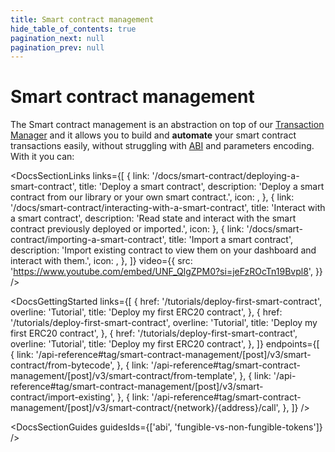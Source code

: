 ```yaml
---
title: Smart contract management
hide_table_of_contents: true
pagination_next: null
pagination_prev: null
---
```



# Smart contract management

The Smart contract management is an abstraction on top of our [Transaction Manager](/docs/transactions/transaction-management) and it allows you to build and **automate** your smart contract transactions easily, without struggling with [ABI](/guides/ABI) and parameters encoding. With it you can:

<DocsSectionLinks
    links={[
        {
            link: '/docs/smart-contract/deploying-a-smart-contract',
            title: 'Deploy a smart contract',
            description: 'Deploy a smart contract from our library or your own smart contract.',
            icon: <RocketLaunchOutlined />,
        },
        {
            link: '/docs/smart-contract/interacting-with-a-smart-contract',
            title: 'Interact with a smart contract',
            description: 'Read state and interact with the smart contract previously deployed or imported.',
            icon: <UploadOutlined />
        },
        {
            link: '/docs/smart-contract/importing-a-smart-contract',
            title: 'Import a smart contract',
            description: 'Import existing contract to view them on your dashboard and interact with them.',
            icon: <CompareArrowsOutlined />,
        },
    ]}
    video={{
        src: 'https://www.youtube.com/embed/UNF_QlgZPM0?si=jeFzROcTn19Bvpl8',
    }}
/>

<DocsGettingStarted
    links={[
        {
            href: '/tutorials/deploy-first-smart-contract',
            overline: 'Tutorial',
            title: 'Deploy my first ERC20 contract',
        },
        {
            href: '/tutorials/deploy-first-smart-contract',
            overline: 'Tutorial',
            title: 'Deploy my first ERC20 contract',
        },
        {
            href: '/tutorials/deploy-first-smart-contract',
            overline: 'Tutorial',
            title: 'Deploy my first ERC20 contract',
        },
    ]}
    endpoints={[
        {
            link: '/api-reference#tag/smart-contract-management/[post]/v3/smart-contract/from-bytecode',
        },
        {
            link: '/api-reference#tag/smart-contract-management/[post]/v3/smart-contract/from-template',
        },
        {
            link: '/api-reference#tag/smart-contract-management/[post]/v3/smart-contract/import-existing',
        },
        {
            link: '/api-reference#tag/smart-contract-management/[post]/v3/smart-contract/{network}/{address}/call',
        },
    ]}
/>

<DocsSectionGuides
    guidesIds={['abi', 'fungible-vs-non-fungible-tokens']}
/>
